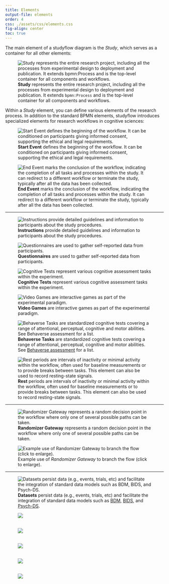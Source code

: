 ```yaml
---
title: Elements
output-file: elements
order: 4
css: ./assets/css/elements.css
fig-align: center
toc: true
---
```



The main element of a studyflow diagram is the *Study*, which serves as a container for all other elements:

:::{#study}

![**Study** represents the entire research project, including all the processes from experimental design to deployment and publication. It extends `bpmn:Process` and is the top-level container for all components and workflows.](assets/img/elements/study.svg){fig-align="center"}

:::

Within a *Study* element, you can define various elements of the research process. In addition to the standard BPMN elements, studyflow introduces specialized elements for research workflows in cognitive sciences:


:::{#events layout-ncol=2}

![**Start Event** defines the beginning of the workflow. It can be conditioned on participants giving informed consent, supporting the ethical and legal requirements.](assets/img/elements/start_event.svg)

![**End Event** marks the conclusion of the workflow, indicating the completion of all tasks and processes within the study. It can redirect to a different workflow or terminate the study, typically after all the data has been collected.](assets/img/elements/end_event.svg)

:::

---

:::{#activities layout-ncol=2}

![**Instructions** provide detailed guidelines and information to participants about the study procedures.](assets/img/elements/instruction.svg)

![**Questionnaires** are used to gather self-reported data from participants.](assets/img/elements/questionnaire.svg)

![**Cognitive Tests** represent various cognitive assessment tasks within the experiment.](assets/img/elements/cognitive_test.svg)

![**Video Games** are interactive games as part of the experimental paradigm.](assets/img/elements/video_game.svg)


![**Behaverse Tasks** are standardized cognitive tests covering a range of attentional, perceptual, cognitive and motor abilities. See [Behaverse assessment](https://behaverse.org/projects/cognitive-tests.html) for a list.](assets/img/elements/behaverse_task.svg)

![**Rest** periods are intervals of inactivity or minimal activity within the workflow, often used for baseline measurements or to provide breaks between tasks. This element can also be used to record resting-state signals.](assets/img/elements/rest.svg)
:::


---


:::{#gateways layout-ncol=2}
![**Randomizer Gateway** represents a random decision point in the workflow where only one of several possible paths can be taken.](assets/img/elements/random_gateway.svg)

![Example use of *Randomizer Gateway* to branch the flow (click to enlarge).](assets/img/elements/random_gateway_pattern.svg){.lightbox}
:::


---

:::{#data layout="[[1],[1,1,1,1,1]]" fig-align="center"}

![**Datasets** persist data (e.g., events, trials, etc) and facilitate the integration of standard data models such as [BDM](https://behaverse.org/data-model), [BIDS](https://bids.neuroimaging.io/), and [Psych-DS](https://psych-ds.github.io/).](assets/img/elements/dataset.svg)


![&zwnj;](assets/img/elements/bdm_events.svg)

![&zwnj;](assets/img/elements/bdm_trials.svg)

![&zwnj;](assets/img/elements/bdm_models.svg)

![&zwnj;](assets/img/elements/bids.svg)

![&zwnj;](assets/img/elements/psych-ds.svg)
:::